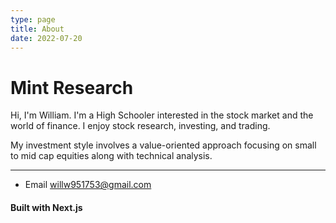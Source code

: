 ```yaml
---
type: page
title: About
date: 2022-07-20
---
```


# Mint Research

Hi, I'm William. I'm a High Schooler interested in the stock market and the world of finance. I enjoy stock research, investing, and trading. 

My investment style involves a value-oriented approach focusing on small to mid cap equities along with technical analysis.  



---

- Email willw951753@gmail.com







#### Built with **Next.js** 

